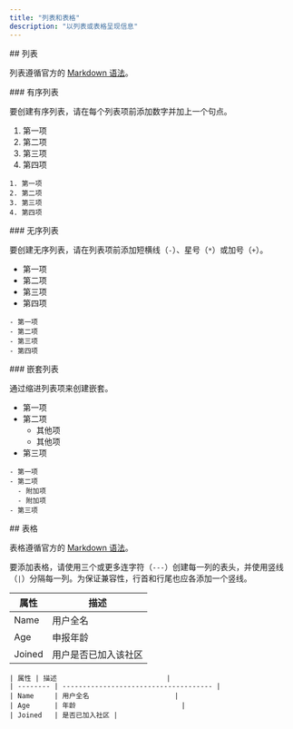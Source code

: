 ```yaml
---
title: "列表和表格"
description: "以列表或表格呈现信息"
---
```


<div id="lists">
  ## 列表
</div>

列表遵循官方的 [Markdown 语法](https://www.markdownguide.org/basic-syntax/#lists-1)。

<div id="ordered-list">
  ### 有序列表
</div>

要创建有序列表，请在每个列表项前添加数字并加上一个句点。

1. 第一项
2. 第二项
3. 第三项
4. 第四项

```mdx
1. 第一项
2. 第二项
3. 第三项
4. 第四项
```


<div id="unordered-list">
  ### 无序列表
</div>

要创建无序列表，请在列表项前添加短横线（`-`）、星号（`*`）或加号（`+`）。

* 第一项
* 第二项
* 第三项
* 第四项

```mdx
- 第一项
- 第二项
- 第三项
- 第四项
```


<div id="nested-list">
  ### 嵌套列表
</div>

通过缩进列表项来创建嵌套。

* 第一项
* 第二项
  * 其他项
  * 其他项
* 第三项

```mdx
- 第一项
- 第二项
  - 附加项
  - 附加项
- 第三项
```


<div id="tables">
  ## 表格
</div>

表格遵循官方的 [Markdown 语法](https://www.markdownguide.org/extended-syntax/#tables)。

要添加表格，请使用三个或更多连字符（`---`）创建每一列的表头，并使用竖线（`|`）分隔每一列。为保证兼容性，行首和行尾也应各添加一个竖线。

| 属性     | 描述                                 |
| -------- | ------------------------------------ |
| Name     | 用户全名                              |
| Age      | 申报年龄                              |
| Joined   | 用户是否已加入该社区                  |

```mdx
| 属性 | 描述                           |
| -------- | ------------------------------------- |
| Name     | 用户全名                     |
| Age      | 年龄                          |
| Joined   | 是否已加入社区 |
```
